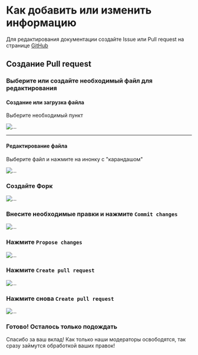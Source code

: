 
# Как добавить или изменить информацию

Для редактирования документации создайте Issue или Pull request на странице [GitHub](https://github.com/psiget/s2ue-docs)

## Создание Pull request

<Steps>

### Выберите или создайте необходимый файл для редактирования

#### Создание или загрузка файла

Выберите необходимый пункт

![...](./doc-public.ru/img/new-upload-file.png)

---

#### Редактирование файла

Выберите файл и нажмите на инонку с "карандашом"

![...](./doc-public.ru/img/icon-edit.png)

### Создайте Форк

![...](./doc-public.ru/img/create-fork.png)

### Внесите необходимые правки и нажмите `Commit changes`

![...](./doc-public.ru/img/commit-changes.png)

### Нажмите `Propose changes`

![...](./doc-public.ru/img/propose-changes.png)

### Нажмите `Create pull request`

![...](./doc-public.ru/img/create-pull-request.png)

### Нажмите снова `Create pull request`

![...](./doc-public.ru/img/create-pull-request-x2.png)

### Готово! Осталось только подождать

</Steps>

Спасибо за ваш вклад! Как только наши модераторы освободятся, так сразу займутся обработкой ваших правок!

